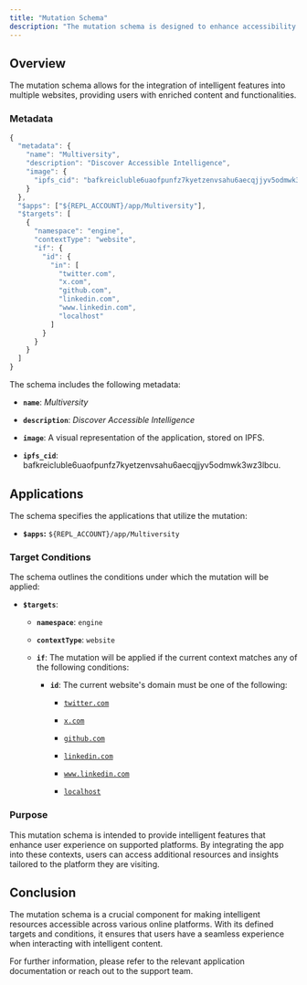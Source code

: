 ```yaml
---
title: "Mutation Schema"
description: "The mutation schema is designed to enhance accessibility to intelligence across various platforms. This document provides an overview of the schema configuration, including its metadata, target applications, and contextual conditions."
---
```


## Overview[​](https://docs.apps.dapplets.org/docs/examples/examples-of-mutation-configurations#overview "Direct link to Overview")

The mutation schema allows for the integration of intelligent features into multiple websites, providing users with enriched content and functionalities.

### Metadata

```javascript
{
  "metadata": {
    "name": "Multiversity",
    "description": "Discover Accessible Intelligence",
    "image": {
      "ipfs_cid": "bafkreicluble6uaofpunfz7kyetzenvsahu6aecqjjyv5odmwk3wz3lbcu"
    }
  },
  "$apps": ["${REPL_ACCOUNT}/app/Multiversity"],
  "$targets": [
    {
      "namespace": "engine",
      "contextType": "website",
      "if": {
        "id": {
          "in": [
            "twitter.com",
            "x.com",
            "github.com",
            "linkedin.com",
            "www.linkedin.com",
            "localhost"
          ]
        }
      }
    }
  ]
}
```

The schema includes the following metadata:

* **`name`**: *Multiversity*

* **`description`**: *Discover Accessible Intelligence*

* **`image`**: A visual representation of the application, stored on IPFS.

* **`ipfs_cid`**: bafkreicluble6uaofpunfz7kyetzenvsahu6aecqjjyv5odmwk3wz3lbcu.

## Applications

The schema specifies the applications that utilize the mutation:

* **`$apps`:** `${REPL_ACCOUNT}/app/Multiversity`

### Target Conditions

The schema outlines the conditions under which the mutation will be applied:

* **`$targets`**:

  * **`namespace`**: `engine`

  * **`contextType`**: `website`

  * **`if`**: The mutation will be applied if the current context matches any of the following conditions:

    * **`id`**: The current website's domain must be one of the following:

      * [`twitter.com`](https://twitter.com)

      * [`x.com`](https://x.com)

      * [`github.com`](https://github.com)

      * [`linkedin.com`](https://linkedin.com)

      * [`www.linkedin.com`](https://www.linkedin.com)

      * [`localhost`](https://localhost)

### Purpose

This mutation schema is intended to provide intelligent features that enhance user experience on supported platforms. By integrating the app into these contexts, users can access additional resources and insights tailored to the platform they are visiting.

## Conclusion

The mutation schema is a crucial component for making intelligent resources accessible across various online platforms. With its defined targets and conditions, it ensures that users have a seamless experience when interacting with intelligent content.

For further information, please refer to the relevant application documentation or reach out to the support team.
